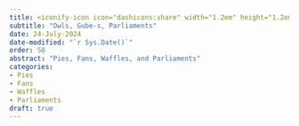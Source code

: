 ```yaml
---
title: <iconify-icon icon="dashicons:share" width="1.2em" height="1.2em"></iconify-icon> Shares 
subtitle: "Owls, Gube-s, Parliaments"
date: 24-July-2024
date-modified: "`r Sys.Date()`"
order: 50
abstract: "Pies, Fans, Waffles, and Parliaments"
categories:
- Pies
- Fans
- Waffles
- Parliaments
draft: true
---
```


